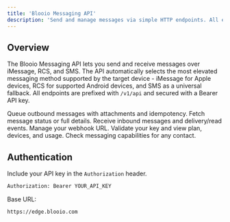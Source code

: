 ```yaml
---
title: 'Blooio Messaging API'
description: 'Send and manage messages via simple HTTP endpoints. All endpoints are under /v1/api and use Bearer auth.'
---
```


## Overview

The Blooio Messaging API lets you send and receive messages over iMessage, RCS, and SMS. The API automatically selects the most elevated messaging method supported by the target device - iMessage for Apple devices, RCS for supported Android devices, and SMS as a universal fallback. All endpoints are prefixed with `/v1/api` and secured with a Bearer API key.

<CardGroup cols={2}>
<Card title="Send messages" icon="paper-plane" href="/api-reference/messages/send">
Queue outbound messages with attachments and idempotency.
</Card>

<Card title="Track delivery" icon="check" href="/api-reference/messages/status">
Fetch message status or full details.
</Card>

<Card title="Webhooks" icon="rss" href="/api-reference/webhooks/events">
Receive inbound messages and delivery/read events.
</Card>

<Card title="Configure webhook" icon="wrench" href="/api-reference/config/webhook">
Manage your webhook URL.
</Card>

<Card title="Account" icon="user" href="/api-reference/account/me">
Validate your key and view plan, devices, and usage.
</Card>

<Card title="Contact capabilities" icon="bolt" href="/api-reference/contacts/capabilities">
Check messaging capabilities for any contact.
</Card>
</CardGroup>

## Authentication

Include your API key in the `Authorization` header.

```bash
Authorization: Bearer YOUR_API_KEY
```

Base URL:

```bash
https://edge.blooio.com
```
